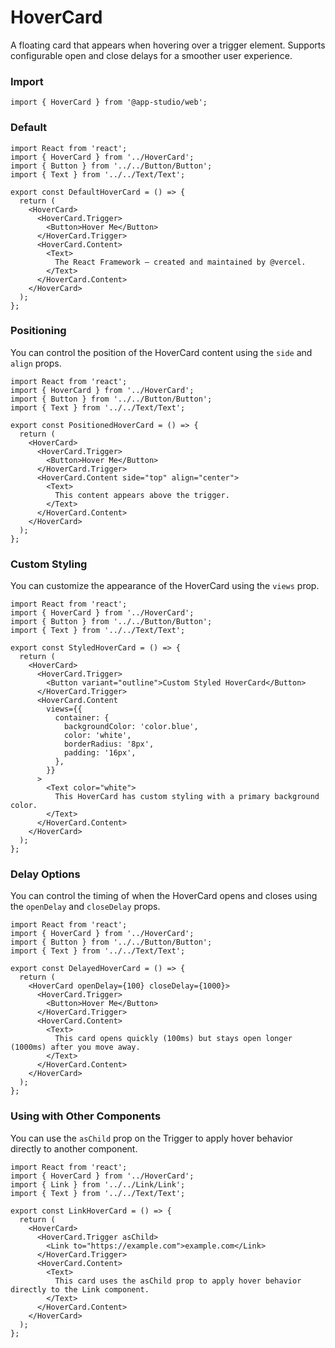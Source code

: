 # HoverCard

A floating card that appears when hovering over a trigger element. Supports configurable open and close delays for a smoother user experience.

### **Import**
  ```tsx
  import { HoverCard } from '@app-studio/web';
  ```

### **Default**
```tsx
import React from 'react';
import { HoverCard } from '../HoverCard';
import { Button } from '../../Button/Button';
import { Text } from '../../Text/Text';

export const DefaultHoverCard = () => {
  return (
    <HoverCard>
      <HoverCard.Trigger>
        <Button>Hover Me</Button>
      </HoverCard.Trigger>
      <HoverCard.Content>
        <Text>
          The React Framework – created and maintained by @vercel.
        </Text>
      </HoverCard.Content>
    </HoverCard>
  );
};
```

### **Positioning**
You can control the position of the HoverCard content using the `side` and `align` props.

```tsx
import React from 'react';
import { HoverCard } from '../HoverCard';
import { Button } from '../../Button/Button';
import { Text } from '../../Text/Text';

export const PositionedHoverCard = () => {
  return (
    <HoverCard>
      <HoverCard.Trigger>
        <Button>Hover Me</Button>
      </HoverCard.Trigger>
      <HoverCard.Content side="top" align="center">
        <Text>
          This content appears above the trigger.
        </Text>
      </HoverCard.Content>
    </HoverCard>
  );
};
```

### **Custom Styling**
You can customize the appearance of the HoverCard using the `views` prop.

```tsx
import React from 'react';
import { HoverCard } from '../HoverCard';
import { Button } from '../../Button/Button';
import { Text } from '../../Text/Text';

export const StyledHoverCard = () => {
  return (
    <HoverCard>
      <HoverCard.Trigger>
        <Button variant="outline">Custom Styled HoverCard</Button>
      </HoverCard.Trigger>
      <HoverCard.Content
        views={{
          container: {
            backgroundColor: 'color.blue',
            color: 'white',
            borderRadius: '8px',
            padding: '16px',
          },
        }}
      >
        <Text color="white">
          This HoverCard has custom styling with a primary background color.
        </Text>
      </HoverCard.Content>
    </HoverCard>
  );
};
```

### **Delay Options**
You can control the timing of when the HoverCard opens and closes using the `openDelay` and `closeDelay` props.

```tsx
import React from 'react';
import { HoverCard } from '../HoverCard';
import { Button } from '../../Button/Button';
import { Text } from '../../Text/Text';

export const DelayedHoverCard = () => {
  return (
    <HoverCard openDelay={100} closeDelay={1000}>
      <HoverCard.Trigger>
        <Button>Hover Me</Button>
      </HoverCard.Trigger>
      <HoverCard.Content>
        <Text>
          This card opens quickly (100ms) but stays open longer (1000ms) after you move away.
        </Text>
      </HoverCard.Content>
    </HoverCard>
  );
};
```

### **Using with Other Components**
You can use the `asChild` prop on the Trigger to apply hover behavior directly to another component.

```tsx
import React from 'react';
import { HoverCard } from '../HoverCard';
import { Link } from '../../Link/Link';
import { Text } from '../../Text/Text';

export const LinkHoverCard = () => {
  return (
    <HoverCard>
      <HoverCard.Trigger asChild>
        <Link to="https://example.com">example.com</Link>
      </HoverCard.Trigger>
      <HoverCard.Content>
        <Text>
          This card uses the asChild prop to apply hover behavior directly to the Link component.
        </Text>
      </HoverCard.Content>
    </HoverCard>
  );
};
```

